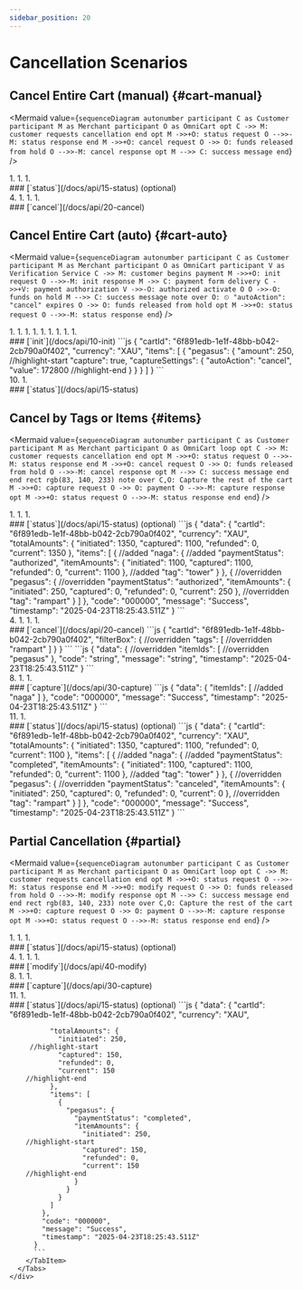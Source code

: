 ```yaml
---
sidebar_position: 20
---
```


# Cancellation Scenarios

## Cancel Entire Cart (manual) {#cart-manual}

<Mermaid
  value={`
    sequenceDiagram
      autonumber
        participant C as Customer
        participant M as Merchant
        participant O as OmniCart
      opt
        C ->> M: customer requests cancellation
      end
      opt
        M ->>+O: status request
        O -->>-M: status response
      end
        M ->>+O: cancel request
        O ->> O: funds released from hold
        O -->>-M: cancel response
      opt
        M -->> C: success message
      end
  `}
/>

<div class="container">
  <div class="row">
    <div class="col col--6">
      1. <CustomerRequestsCancellation />
      1. <StatusRequest />
      1. <StatusResponse />
    </div>
    <div class="col col--6">
      ### [`status`](/docs/api/15-status) (optional)
      <Tabs>
        <TabItem value="request">
          <StatusReq />
        </TabItem>
        <TabItem value="response">
          <StatusResPegasusAuthorized />
        </TabItem>
      </Tabs>
    </div>
  </div>
</div>
<div class="container">
  <div class="row">
    <div class="col col--6">
      4. <CancelRequest />
      1. <FundsReleasedFromHold />
      1. <CancelResponse />
      1. <SuccessMessage />
    </div>
    <div class="col col--6">
      ### [`cancel`](/docs/api/20-cancel)
      <Tabs>
        <TabItem value="request">
          <CartIdOnlyReq />
        </TabItem>
        <TabItem value="response">
          <PegasusItemResSuccess />
        </TabItem>
      </Tabs>
    </div>
  </div>
</div>

## Cancel Entire Cart (auto) {#cart-auto}

<Mermaid
  value={`
    sequenceDiagram
      autonumber
        participant C as Customer
        participant M as Merchant
        participant O as OmniCart
        participant V as Verification Service
        C ->> M: customer begins payment
        M ->>+O: init request
        O -->>-M: init response
        M ->> C: payment form delivery
        C ->>+V: payment authorization
        V ->>-O: authorized
      activate O
        O ->>-O: funds on hold
        M -->> C: success message
      note over O: ⏲ "autoAction": "cancel" expires
        O ->> O: funds released from hold
      opt
        M ->>+O: status request
        O -->>-M: status response
      end
  `}
/>

<div class="container">
  <div class="row">
    <div class="col col--6">
      1. <CustomerBeginsPayment />
      1. <InitRequest />
      1. <InitResponse />
      1. <PaymentFormDelivery />
      1. <PaymentAuthorization />
      1. <Authorized />
      1. <FundsOnHold />
      1. <SuccessMessage />
      1. <FundsReleasedFromHold />
    </div>
    <div class="col col--6">
      ### [`init`](/docs/api/10-init)
      <Tabs>
        <TabItem value="request">
          ```js
          {
            "cartId": "6f891edb-1e1f-48bb-b042-2cb790a0f402",
            "currency": "XAU",
            "items": [
              {
                "pegasus": {
                  "amount": 250,
          //highlight-start
                  "capture": true,
                  "captureSettings": {
                    "autoAction": "cancel",
                    "value": 172800
          //highlight-end
                  }
                }
              }
            ]
          }
          ```
        </TabItem>
        <TabItem value="response">
          <PegasusItemResSuccess />
        </TabItem>
      </Tabs>
    </div>
  </div>
</div>
<div class="container">
  <div class="row">
    <div class="col col--6">
      10. <StatusRequest />
      1. <StatusResponse />
    </div>
    <div class="col col--6">
      ### [`status`](/docs/api/15-status)
      <Tabs>
        <TabItem value="request">
          <StatusReq />
        </TabItem>
        <TabItem value="response">
          <StatusResPegasusCanceled />
        </TabItem>
      </Tabs>
    </div>
  </div>
</div>

## Cancel by Tags or Items {#items}

<Mermaid
  value={`
    sequenceDiagram
      autonumber
        participant C as Customer
        participant M as Merchant
        participant O as OmniCart
      loop
      opt
        C ->> M: customer requests cancellation
      end
      opt
        M ->>+O: status request
        O -->>-M: status response
      end
        M ->>+O: cancel request
        O ->> O: funds released from hold
        O -->>-M: cancel response
      opt
        M -->> C: success message
      end
      end
      rect rgb(83, 140, 233)
      note over C,O: Capture the rest of the cart
        M ->>+O: capture request
        O ->> O: payment
        O -->>-M: capture response
      opt
        M ->>+O: status request
        O -->>-M: status response
      end
      end
  `}
/>

<div class="container">
  <div class="row">
    <div class="col col--6">
      1. <CustomerRequestsCancellation />
      1. <StatusRequest />
      1. <StatusResponse />
    </div>
    <div class="col col--6">
      ### [`status`](/docs/api/15-status) (optional)
      <Tabs>
        <TabItem value="request">
          <StatusReq />
        </TabItem>
        <TabItem value="response">
          ```js
          {
            "data": {
              "cartId": "6f891edb-1e1f-48bb-b042-2cb790a0f402",
              "currency": "XAU",
              "totalAmounts": {
                "initiated": 1350,
                "captured": 1100,
                "refunded": 0,
                "current": 1350
              },
              "items": [
                {
          //added
                  "naga": {
          //added
                    "paymentStatus": "authorized",
                    "itemAmounts": {
                      "initiated": 1100,
                      "captured": 1100,
                      "refunded": 0,
                      "current": 1100
                    },
          //added
                    "tag": "tower"
                  }
                },
                {
          //overridden
                  "pegasus": {
          //overridden
                    "paymentStatus": "authorized",
                    "itemAmounts": {
                      "initiated": 250,
                      "captured": 0,
                      "refunded": 0,
                      "current": 250
                    },
          //overridden
                    "tag": "rampart"
                }
              ]
            },
            "code": "000000",
            "message": "Success",
            "timestamp": "2025-04-23T18:25:43.511Z"
          }
          ```
        </TabItem>
      </Tabs>
    </div>
  </div>
</div>
<div class="container">
  <div class="row">
    <div class="col col--6">
      4. <CancelRequest />
      1. <FundsReleasedFromHold />
      1. <CancelResponse />
      1. <SuccessMessage />
    </div>
    <div class="col col--6">
      ### [`cancel`](/docs/api/20-cancel)
      <Tabs>
        <TabItem value="request">
          ```js
          {
            "cartId": "6f891edb-1e1f-48bb-b042-2cb790a0f402",
            "filterBox": {
          //overridden
              "tags": [
          //overridden
                "rampart"
              ]
            }
          }
          ```
        </TabItem>
        <TabItem value="response">
          ```js
          {
            "data": {
          //overridden
              "itemIds": [
          //overridden
                "pegasus"
            },
            "code": "string",
            "message": "string",
            "timestamp": "2025-04-23T18:25:43.511Z"
          }
          ```
        </TabItem>
      </Tabs>
    </div>
  </div>
</div>
<div class="container">
  <div class="row">
    <div class="col col--6">
      8. <CaptureRequest />
      1. <Payment />
      1. <CaptureResponse />
    </div>
    <div class="col col--6">
      ### [`capture`](/docs/api/30-capture)
      <Tabs>
        <TabItem value="request">
          <CartIdOnlyReq />
        </TabItem>
        <TabItem value="response">
          ```js
          {
            "data": {
              "itemIds": [
          //added
                "naga"
              ]
            },
            "code": "000000",
            "message": "Success",
            "timestamp": "2025-04-23T18:25:43.511Z"
          }
          ```
        </TabItem>
      </Tabs>
    </div>
  </div>
</div>
<div class="container">
  <div class="row">
    <div class="col col--6">
      11. <StatusRequest />
      1. <StatusResponse />
    </div>
    <div class="col col--6">
      ### [`status`](/docs/api/15-status) (optional)
      <Tabs>
        <TabItem value="request">
          <StatusReq />
        </TabItem>
        <TabItem value="response">
          ```js
          {
            "data": {
              "cartId": "6f891edb-1e1f-48bb-b042-2cb790a0f402",
              "currency": "XAU",
              "totalAmounts": {
                "initiated": 1350,
                "captured": 1100,
                "refunded": 0,
                "current": 1100
              },
              "items": [
                {
          //added
                  "naga": {
          //added
                    "paymentStatus": "completed",
                    "itemAmounts": {
                      "initiated": 1100,
                      "captured": 1100,
                      "refunded": 0,
                      "current": 1100
                    },
          //added
                    "tag": "tower"
                  }
                },
                {
          //overridden
                  "pegasus": {
          //overridden
                    "paymentStatus": "canceled",
                    "itemAmounts": {
                      "initiated": 250,
                      "captured": 0,
                      "refunded": 0,
                      "current": 0
                    },
          //overridden
                    "tag": "rampart"
                }
              ]
            },
            "code": "000000",
            "message": "Success",
            "timestamp": "2025-04-23T18:25:43.511Z"
          }
          ```
        </TabItem>
      </Tabs>
    </div>
  </div>
</div>

## Partial Cancellation {#partial}

<Mermaid
  value={`
    sequenceDiagram
      autonumber
        participant C as Customer
        participant M as Merchant
        participant O as OmniCart
      loop
      opt
        C ->> M: customer requests cancellation
      end
      opt
        M ->>+O: status request
        O -->>-M: status response
      end
        M ->>+O: modify request
        O ->> O: funds released from hold
        O -->>-M: modify response
      opt
        M -->> C: success message
      end
      end
      rect rgb(83, 140, 233)
      note over C,O: Capture the rest of the cart
        M ->>+O: capture request
        O ->> O: payment
        O -->>-M: capture response
      opt
        M ->>+O: status request
        O -->>-M: status response
      end
      end
  `}
/>

<div class="container">
  <div class="row">
    <div class="col col--6">
      1. <CustomerRequestsCancellation />
      1. <StatusRequest />
      1. <StatusResponse />
    </div>
    <div class="col col--6">
      ### [`status`](/docs/api/15-status) (optional)
      <Tabs>
        <TabItem value="request">
          <StatusReq />
        </TabItem>
        <TabItem value="response">
          <StatusResPegasusAuthorized />
        </TabItem>
      </Tabs>
    </div>
  </div>
</div>
<div class="container">
  <div class="row">
    <div class="col col--6">
      4. <ModifyRequest />
      1. <FundsReleasedFromHold />
      1. <ModifyResponse />
      1. <SuccessMessage />
    </div>
    <div class="col col--6">
      ### [`modify`](/docs/api/40-modify)
      <Tabs>
        <TabItem value="request">
          <ModifyReqPegasusAmount />
        </TabItem>
        <TabItem value="response">
          <ModifyResPegasusAmount />
        </TabItem>
      </Tabs>
    </div>
  </div>
</div>
<div class="container">
  <div class="row">
    <div class="col col--6">
      8. <CaptureRequest />
      1. <Payment />
      1. <CaptureResponse />
    </div>
    <div class="col col--6">
      ### [`capture`](/docs/api/30-capture)
      <Tabs>
        <TabItem value="request">
          <CartIdOnlyReq />
        </TabItem>
        <TabItem value="response">
          <PegasusItemResSuccess />
        </TabItem>
      </Tabs>
    </div>
  </div>
</div>
<div class="container">
  <div class="row">
    <div class="col col--6">
      11. <StatusRequest />
      1. <StatusResponse />
    </div>
    <div class="col col--6">
      ### [`status`](/docs/api/15-status) (optional)
      <Tabs>
        <TabItem value="request">
          <StatusReq />
        </TabItem>
        <TabItem value="response">
          ```js
          {
            "data": {
              "cartId": "6f891edb-1e1f-48bb-b042-2cb790a0f402",
              "currency": "XAU",

              "totalAmounts": {
                "initiated": 250,
         //highlight-start
                "captured": 150,
                "refunded": 0,
                "current": 150
        //highlight-end
              },
              "items": [
                {
                  "pegasus": {
                    "paymentStatus": "completed",
                    "itemAmounts": {
                      "initiated": 250,
        //highlight-start
                      "captured": 150,
                      "refunded": 0,
                      "current": 150
        //highlight-end
                    }
                  }
                }
              ]
            },
            "code": "000000",
            "message": "Success",
            "timestamp": "2025-04-23T18:25:43.511Z"
          }
          ```
        </TabItem>
      </Tabs>
    </div>
  </div>
</div>

<!-- imports -->

